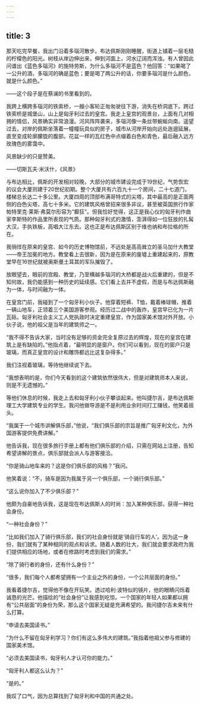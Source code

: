 ```yaml
---
---
---
```

title: 3
---




那天吃完早餐，我出门沿着多瑙河散步。布达佩斯刚刚睡醒，街道上铺着一层毛糙的柠檬色的阳光。树枝从岸边伸出来，伸到河面上，河水辽阔而浑浊。有人曾因此问谱出《蓝色多瑙河》的施特劳斯，为什么多瑙河不是蓝色？他回答：“如果喝了一公升的酒，多瑙河的确是蓝色；要是喝了两公升的话，你要多瑙河是什么颜色，就是什么颜色。”

——这个段子是在蔡澜的书里看到的。

我跨上横跨多瑙河的铁索桥，一艘小客轮正匆匆驶往下游，消失在桥洞底下。跨过铁索桥是城堡山，山上是匈牙利过去的皇宫。我走上皇宫的观景台，上面有几对相拥的情侣，风景确实非常浪漫。河风阵阵袭来，多瑙河像一条丝带蜿蜒向南。遥望过去，对岸的佩斯坐落着一幢幢玩具似的房子，城市从河岸开始向远处迤逦延展，直至变成轮廓朦胧的腹部。花盆一样的瓦红色中点缀着白色和青色，最后融入远方玫瑰色的雾霭中。

风景缺少的只是赞美。

——切斯瓦夫·米沃什，《风景》

与布达相比，佩斯的开发相对较晚，大部分的城市建设完成于19世纪，气势恢宏的议会大厦则建于20世纪初期。整个大厦共有六百九十一个房间，二十七道门，楼梯总长达二十多公里。大厦四周的顶部布满哥特式的尖塔，其中最高的是正面两侧的白色尖塔，高七十多米。它的建筑风格曾招来很多非议，甚至被英国旅行作家帕特里克·莱斯·弗莫尔形容为“癫狂”。但我恰好觉得，这正是我心仪的匈牙利作曲家李斯特的作品里所表现的气质。那种匈牙利式的激情，澎湃得如一位狂放的扎髯大汉，手执铁板，高唱大江东去。这也正是布达佩斯区别于维也纳和布拉格的所在。

我徜徉在原来的皇宫、如今的历史博物馆前，不远处是高高耸立的圣马加什大教堂——帝王加冕的地方。教堂看上去很新，因为是在原来的废墟上重建起来的，原教堂早在16世纪就被奥斯曼土耳其的军队摧毁了。

放眼望去，眼前的宫殿、教堂，乃至横越多瑙河的大桥都是战火后重建的，但是不知何故，我仍能感到一种历史的延续感。它们看上去并不虚假，而是与布达佩斯融为一体，与时间融为一体。

在皇宫门前，我碰到了一个匈牙利小伙子。他穿着短裤、T恤，戴着棒球帽，推着一辆山地车，正领着三个美国游客参观。经历过二战中的轰炸，皇宫早已化为一片瓦砾。匈牙利社会主义工人党执政时决定重建皇宫，作为国家美术馆对外开放。小伙子说，他的祖父是当年的建筑师之一。

“我不得不告诉大家，当时没有足够的资金完全复原过去的辉煌，现在的皇宫在建筑上是有缺陷的。”他指点着，“最明显的是窗户。你们可以看到，现在的窗户只是玻璃，而真正皇宫的设计和雕饰都远比这复杂得多。”

我们注视着玻璃，等待他继续说下去。

“我想表明的是，你们今天看到的这个建筑依然很伟大，但是对建筑师本人来说，则是不无遗憾的。”

等他们休息的时候，我走上去和匈牙利小伙子攀谈起来。他叫捷尔吉，是布达佩斯理工大学建筑专业的学生。我问他做导游是不是利用业余时间打工赚钱，他笑着摇头。

“我属于一个城市讲解俱乐部，”他说，“我们俱乐部的宗旨是推广匈牙利文化，为外国游客提供免费讲解。”

他告诉我，现在很多旅行手册上都有他们俱乐部的介绍，只需在网站上注册，告知希望讲解的景点，俱乐部就会派人与游客接洽。

“你是骑山地车来的？这是你们俱乐部的风格？”我问。

他笑着说：“不，骑车是因为我属于另一个俱乐部，一个骑行俱乐部。”

“这么说你加入了不少俱乐部？”

他颇为自豪地告诉我，这是现在布达佩斯人的时尚：加入某种俱乐部，获得一种社会身份。

“一种社会身份？”

“比如我们加入了骑行俱乐部，我们的社会身份就是‘骑自行车的人’。因为这一身份，我们就有了某种相同的观点和诉求。随着人数的壮大，我们就会要求政府为我们提供相应的场地，或者在修路时考虑到我们的需求。”

“除了骑行者的身份，还有什么身份？”

“很多，我们每个人都希望拥有一个主业之外的身份，一个公共层面的身份。”

我看着捷尔吉，觉得他不像在开玩笑。透过哈利·波特似的镜片，他的眼睛闪烁着诚恳的光芒。他描绘的“社会身份”让我感到吃惊。一个国家的年轻人如果都以拥有“公共层面”的身份为荣，那么这个国家无疑是充满希望的。我问捷尔吉未来有什么打算。

“申请去美国读书。”

“为什么不留在匈牙利学习？你们有这么多伟大的建筑。”我指着他祖父参与修建的国家美术馆。

“必须去美国读书，匈牙利人才认可你的能力。”

“匈牙利人都这么认为？”

“是的。”

我叹了口气，因为总算找到了匈牙利和中国的共通之处。